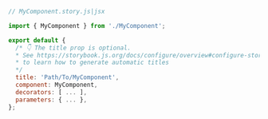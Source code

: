 ```js
// MyComponent.story.js|jsx

import { MyComponent } from './MyComponent';

export default {
  /* 👇 The title prop is optional.
  * See https://storybook.js.org/docs/configure/overview#configure-story-loading
  * to learn how to generate automatic titles
  */
  title: 'Path/To/MyComponent',
  component: MyComponent,
  decorators: [ ... ],
  parameters: { ... },
};
```
